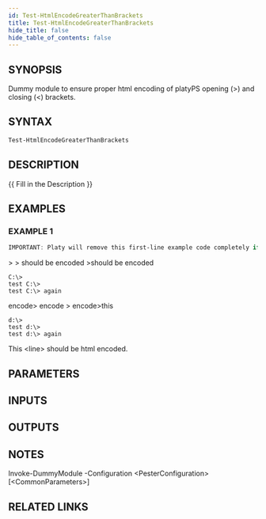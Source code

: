 ```yaml
---
id: Test-HtmlEncodeGreaterThanBrackets
title: Test-HtmlEncodeGreaterThanBrackets
hide_title: false
hide_table_of_contents: false
---
```


## SYNOPSIS

Dummy module to ensure proper html encoding of platyPS opening (&gt;) and closing (&lt;) brackets.

## SYNTAX

```powershell
Test-HtmlEncodeGreaterThanBrackets
```

## DESCRIPTION

{{ Fill in the Description }}

## EXAMPLES

### EXAMPLE 1

```powershell
IMPORTANT: Platy will remove this first-line example code completely if you use a bracket here.
```

&gt;
&gt; should be encoded
&gt;should be encoded

```
C:\>
test C:\>
test C:\> again
```

encode&gt;
encode &gt;
encode&gt;this

```
d:\>
test d:\>
test d:\> again
```

This &lt;line&gt; should be html encoded.

## PARAMETERS

## INPUTS

## OUTPUTS

## NOTES

Invoke-DummyModule -Configuration &lt;PesterConfiguration&gt; [&lt;CommonParameters&gt;]

## RELATED LINKS
